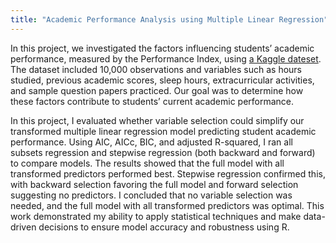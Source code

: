 ```yaml
---
title: "Academic Performance Analysis using Multiple Linear Regression"
---
```


In this project, we investigated the factors influencing students' academic performance, measured by the Performance Index, using [a Kaggle dateset](https://www.kaggle.com/datasets/nikhil7280/student-performance-multiple-linear-regression). The dataset included 10,000 observations and variables such as hours studied, previous academic scores, sleep hours, extracurricular activities, and sample question papers practiced. Our goal was to determine how these factors contribute to students' current academic performance.

In this project, I evaluated whether variable selection could simplify our transformed multiple linear regression model predicting student academic performance. Using AIC, AICc, BIC, and adjusted R-squared, I ran all subsets regression and stepwise regression (both backward and forward) to compare models. The results showed that the full model with all transformed predictors performed best. Stepwise regression confirmed this, with backward selection favoring the full model and forward selection suggesting no predictors. I concluded that no variable selection was needed, and the full model with all transformed predictors was optimal. This work demonstrated my ability to apply statistical techniques and make data-driven decisions to ensure model accuracy and robustness using R.
